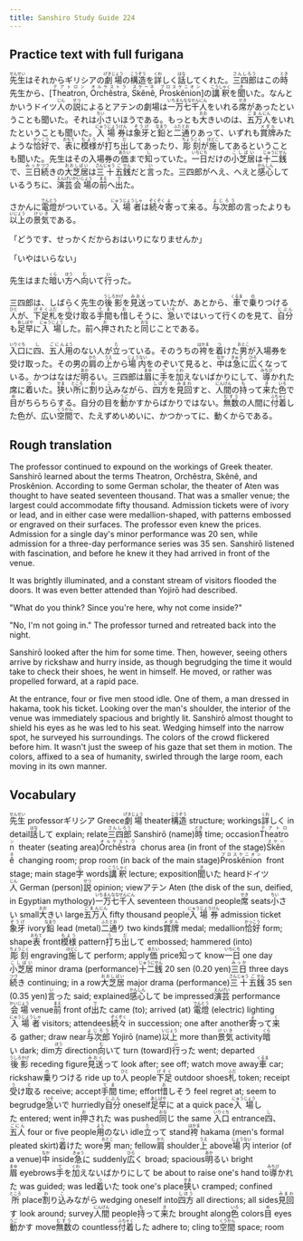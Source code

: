 ```yaml
---
title: Sanshiro Study Guide 224
---
```


## Practice text with full furigana

<p>
<ruby><rb>先生</rb><rt>せんせい</rt></ruby>はそれからギリシアの<ruby><rb>劇場</rb><rt>げきじょう</rt></ruby>の<ruby><rb>構造</rb><rt>こうぞう</rt></ruby>を<ruby><rb>詳</rb><rt>くわ</rt></ruby>しく<ruby><rb>話</rb><rt>はな</rt></ruby>してくれた。<ruby><rb>三四郎</rb><rt>さんしろう</rt></ruby>はこの<ruby><rb>時</rb><rt>とき</rt></ruby>先生から、[<ruby><rb>Theatron</rb><rt>テアトロン</rt></ruby>, <ruby><rb>Orchêstra</rb><rt>オルケストラ</rt></ruby>, <ruby><rb>Skênê</rb><rt>スケーネ</rt></ruby>, <ruby><rb>Proskênion</rb><rt>プロスケニオン</rt></ruby>]の<ruby><rb>講釈</rb><rt>こうしゃく</rt></ruby>を<ruby><rb>聞</rb><rt>き</rt></ruby>いた。なんとかいうドイツ<ruby><rb>人</rb><rt>じん</rt></ruby>の<ruby><rb>説</rb><rt>せつ</rt></ruby>によるとアテンの劇場は<ruby><rb>一万</rb><rt>いちまん</rt></ruby><ruby><rb>七千</rb><rt>ななせん</rt></ruby><ruby><rb>人</rb><rt>にん</rt></ruby>をいれる<ruby><rb>席</rb><rt>せき</rt></ruby>があったということも聞いた。それは<ruby><rb>小</rb><rt>ちい</rt></ruby>さいほうである。もっとも<ruby><rb>大</rb><rt>おお</rt></ruby>きいのは、<ruby><rb>五万</rb><rt>ごまん</rt></ruby><ruby><rb>人</rb><rt>にん</rt></ruby>をいれたということも聞いた。<ruby><rb>入場券</rb><rt>にゅうじょうけん</rt></ruby>は<ruby><rb>象牙</rb><rt>ぞうげ</rt></ruby>と<ruby><rb>鉛</rb><rt>なまり</rt></ruby>と<ruby><rb>二通</rb><rt>ふたとお</rt></ruby>りあって、いずれも<ruby><rb>賞牌</rb><rt>メダル</rt></ruby>みたような<ruby><rb>恰好</rb><rt>かっこう</rt></ruby>で、<ruby><rb>表</rb><rt>おもて</rt></ruby>に<ruby><rb>模様</rb><rt>もよう</rt></ruby>が<ruby><rb>打</rb><rt>う</rt></ruby>ち<ruby><rb>出</rb><rt>だ</rt></ruby>してあったり、<ruby><rb>彫刻</rb><rt>ちょうこく</rt></ruby>が<ruby><rb>施</rb><rt>ほどこ</rt></ruby>してあるということも聞いた。先生はその入場券の<ruby><rb>価</rb><rt>あたい</rt></ruby>まで<ruby><rb>知</rb><rt>し</rt></ruby>っていた。<ruby><rb>一日</rb><rt>いちにち</rt></ruby>だけの<ruby><rb>小芝居</rb><rt>こしばい</rt></ruby>は<ruby><rb>十二</rb><rt>じゅうに</rt></ruby><ruby><rb>銭</rb><rt>せん</rt></ruby>で、<ruby><rb>三日</rb><rt>みっか</rt></ruby><ruby><rb>続</rb><rt>つづ</rt></ruby>きの<ruby><rb>大芝居</rb><rt>おおしばい</rt></ruby>は<ruby><rb>三十</rb><rt>さんじゅう</rt></ruby><ruby><rb>五</rb><rt>ご</rt></ruby><ruby><rb>銭</rb><rt>せん</rt></ruby>だと<ruby><rb>言</rb><rt>い</rt></ruby>った。三四郎がへえ、へえと<ruby><rb>感心</rb><rt>かんしん</rt></ruby>しているうちに、<ruby><rb>演芸</rb><rt>えんげい</rt></ruby><ruby><rb>会場</rb><rt>かいじょう</rt></ruby>の<ruby><rb>前</rb><rt>まえ</rt></ruby>へ<ruby><rb>出</rb><rt>で</rt></ruby>た。
</p>

<p>
さかんに<ruby><rb>電燈</rb><rt>でんとう</rt></ruby>がついている。<ruby><rb>入場者</rb><rt>にゅうじょうしゃ</rt></ruby>は<ruby><rb>続々</rb><rt>ぞくぞく</rt></ruby><ruby><rb>寄</rb><rt>よ</rt></ruby>って<ruby><rb>来</rb><rt>く</rt></ruby>る。<ruby><rb>与次郎</rb><rt>よじろう</rt></ruby>の言ったよりも<ruby><rb>以上</rb><rt>いじょう</rt></ruby>の<ruby><rb>景気</rb><rt>けいき</rt></ruby>である。
</p>

<p>「どうです、せっかくだからおはいりになりませんか」</p>
<p>「いやはいらない」</p>
<p>
先生はまた<ruby><rb>暗</rb><rt>くら</rt></ruby>い<ruby><rb>方</rb><rt>ほう</rt></ruby>へ<ruby><rb>向</rb><rt>む</rt></ruby>いて<ruby><rb>行</rb><rt>い</rt></ruby>った。
</p>

<p>
三四郎は、しばらく先生の<ruby><rb>後影</rb><rt>うしろかげ</rt></ruby>を<ruby><rb>見送</rb><rt>みおく</rt></ruby>っていたが、あとから、<ruby><rb>車</rb><rt>くるま</rt></ruby>で<ruby><rb>乗</rb><rt>の</rt></ruby>りつける<ruby><rb>人</rb><rt>ひと</rt></ruby>が、<ruby><rb>下足</rb><rt>げそく</rt></ruby><ruby><rb>札</rb><rt>ふだ</rt></ruby>を<ruby><rb>受</rb><rt>う</rt></ruby>け<ruby><rb>取</rb><rt>と</rt></ruby>る<ruby><rb>手間</rb><rt>てま</rt></ruby>も<ruby><rb>惜</rb><rt>お</rt></ruby>しそうに、<ruby><rb>急</rb><rt>いそ</rt></ruby>いではいって行くのを見て、<ruby><rb>自分</rb><rt>じぶん</rt></ruby>も<ruby><rb>足早</rb><rt>あしばや</rt></ruby>に<ruby><rb>入場</rb><rt>にゅうじょう</rt></ruby>した。前へ<ruby><rb>押</rb><rt>お</rt></ruby>されたと<ruby><rb>同</rb><rt>おな</rt></ruby>じことである。
</p>

<p>
<ruby><rb>入口</rb><rt>いりぐち</rt></ruby>に<ruby><rb>四</rb><rt>し</rt></ruby>、<ruby><rb>五人</rb><rt>ごにん</rt></ruby><ruby><rb>用</rb><rt>よう</rt></ruby>のない人が<ruby><rb>立</rb><rt>た</rt></ruby>っている。そのうちの<ruby><rb>袴</rb><rt>はかま</rt></ruby>を<ruby><rb>着</rb><rt>つ</rt></ruby>けた<ruby><rb>男</rb><rt>おとこ</rt></ruby>が入場券を受け取った。その男の<ruby><rb>肩</rb><rt>かた</rt></ruby>の<ruby><rb>上</rb><rt>うえ</rt></ruby>から<ruby><rb>場内</rb><rt>じょうない</rt></ruby>をのぞいて見ると、<ruby><rb>中</rb><rt>なか</rt></ruby>は<ruby><rb>急</rb><rt>きゅう</rt></ruby>に<ruby><rb>広</rb><rt>ひろ</rt></ruby>くなっている。かつはなはだ<ruby><rb>明</rb><rt>あか</rt></ruby>るい。三四郎は<ruby><rb>眉</rb><rt>まゆ</rt></ruby>に<ruby><rb>手</rb><rt>て</rt></ruby>を<ruby><rb>加</rb><rt>くわ</rt></ruby>えないばかりにして、<ruby><rb>導</rb><rt>みちび</rt></ruby>かれた席に<ruby><rb>着</rb><rt>つ</rt></ruby>いた。<ruby><rb>狭</rb><rt>せま</rt></ruby>い<ruby><rb>所</rb><rt>ところ</rt></ruby>に<ruby><rb>割</rb><rt>わ</rt></ruby>り<ruby><rb>込</rb><rt>こ</rt></ruby>みながら、<ruby><rb>四方</rb><rt>しほう</rt></ruby>を<ruby><rb>見回</rb><rt>みまわ</rt></ruby>すと、<ruby><rb>人間</rb><rt>にんげん</rt></ruby>の<ruby><rb>持</rb><rt>も</rt></ruby>って<ruby><rb>来</rb><rt>き</rt></ruby>た<ruby><rb>色</rb><rt>いろ</rt></ruby>で<ruby><rb>目</rb><rt>め</rt></ruby>がちらちらする。自分の目を<ruby><rb>動</rb><rt>うご</rt></ruby>かすからばかりではない。<ruby><rb>無数</rb><rt>むすう</rt></ruby>の人間に<ruby><rb>付着</rb><rt>ふちゃく</rt></ruby>した色が、広い<ruby><rb>空間</rb><rt>くうかん</rt></ruby>で、たえずめいめいに、かつかってに、動くからである。
</p>


## Rough translation

The professor continued to expound on the workings of Greek theater. Sanshirō learned about the terms Theatron, Orchêstra, Skênê, and Proskênion. According to some German scholar, the theater of Aten was thought to have seated seventeen thousand. That was a smaller venue; the largest could accommodate fifty thousand. Admission tickets were of ivory or lead, and in either case were medallion-shaped, with patterns embossed or engraved on their surfaces. The professor even knew the prices. Admission for a single day's minor performance was 20 sen, while admission for a three-day performance series was 35 sen. Sanshirō listened with fascination, and before he knew it they had arrived in front of the venue.

It was brightly illuminated, and a constant stream of visitors flooded the doors. It was even better attended than Yojirō had described.

"What do you think? Since you're here, why not come inside?"

"No, I'm not going in." The professor turned and retreated back into the night.

Sanshirō looked after the him for some time. Then, however, seeing others arrive by rickshaw and hurry inside, as though begrudging the time it would take to check their shoes, he went in himself. He moved, or rather was propelled forward, at a rapid pace.

At the entrance, four or five men stood idle. One of them, a man dressed in hakama, took his ticket. Looking over the man's shoulder, the interior of the venue was immediately spacious and brightly lit. Sanshirō almost thought to shield his eyes as he was led to his seat. Wedging himself into the narrow spot, he surveyed his surroundings. The colors of the crowd flickered before him. It wasn't just the sweep of his gaze that set them in motion. The colors, affixed to a sea of humanity, swirled through the large room, each moving in its own manner.            


## Vocabulary

<p>
<span class="vocabstudy"><ruby><rb>先生</rb><rt>せんせい</rt></ruby>&nbsp;professor</span><span class="vocabstudy">ギリシア&nbsp;Greece</span><span class="vocabstudy"><ruby><rb>劇場</rb><rt>げきじょう</rt></ruby>&nbsp;theater</span><span class="vocabstudy"><ruby><rb>構造</rb><rt>こうぞう</rt></ruby>&nbsp;structure; workings</span><span class="vocabstudy"><ruby><rb>詳</rb><rt>くわ</rt></ruby>しく&nbsp;in detail</span><span class="vocabstudy"><ruby><rb>話</rb><rt>はな</rt></ruby>して&nbsp;explain; relate</span><span class="vocabstudy"><ruby><rb>三四郎</rb><rt>さんしろう</rt></ruby>&nbsp;Sanshirō (name)</span><span class="vocabstudy"><ruby><rb>時</rb><rt>とき</rt></ruby>&nbsp;time; occasion</span><span class="vocabstudy"><ruby><rb>Theatron</rb><rt>テアトロン</rt></ruby>&nbsp;&nbsp;theater (seating area)</span><span class="vocabstudy"><ruby><rb>Orchêstra</rb><rt>オルケストラ</rt></ruby>&nbsp;&nbsp;chorus area (in front of the stage)</span><span class="vocabstudy"><ruby><rb>Skênê</rb><rt>スケーネ</rt></ruby>&nbsp;&nbsp;changing room; prop room (in back of the main stage)</span><span class="vocabstudy"><ruby><rb>Proskênion</rb><rt>プロスケニオン</rt></ruby>&nbsp;&nbsp;front stage; main stage</span><span class="vocabstudy"><ruby><rb>字</rb><rt>じ</rt></ruby>&nbsp;words</span><span class="vocabstudy"><ruby><rb>講釈</rb><rt>こうしゃく</rt></ruby>&nbsp;lecture; exposition</span><span class="vocabstudy"><ruby><rb>聞</rb><rt>き</rt></ruby>いた&nbsp;heard</span><span class="vocabstudy">ドイツ<ruby><rb>人</rb><rt>じん</rt></ruby>&nbsp;German (person)</span><span class="vocabstudy"><ruby><rb>説</rb><rt>せつ</rt></ruby>&nbsp;opinion; view</span><span class="vocabstudy">アテン&nbsp;Aten (the disk of the sun, deified, in Egyptian mythology)</span><span class="vocabstudy"><ruby><rb>一万</rb><rt>いちまん</rt></ruby><ruby><rb>七千</rb><rt>ななせん</rt></ruby><ruby><rb>人</rb><rt>にん</rt></ruby>&nbsp;seventeen thousand people</span><span class="vocabstudy"><ruby><rb>席</rb><rt>せき</rt></ruby>&nbsp;seats</span><span class="vocabstudy"><ruby><rb>小</rb><rt>ちい</rt></ruby>さい&nbsp;small</span><span class="vocabstudy"><ruby><rb>大</rb><rt>おお</rt></ruby>きい&nbsp;large</span><span class="vocabstudy"><ruby><rb>五万</rb><rt>ごまん</rt></ruby><ruby><rb>人</rb><rt>にん</rt></ruby>&nbsp;fifty thousand people</span><span class="vocabstudy"><ruby><rb>入場券</rb><rt>にゅうじょうけん</rt></ruby>&nbsp;admission ticket</span><span class="vocabstudy"><ruby><rb>象牙</rb><rt>ぞうげ</rt></ruby>&nbsp;ivory</span><span class="vocabstudy"><ruby><rb>鉛</rb><rt>なまり</rt></ruby>&nbsp;lead (metal)</span><span class="vocabstudy"><ruby><rb>二通</rb><rt>ふたとお</rt></ruby>り&nbsp;two kinds</span><span class="vocabstudy"><ruby><rb>賞牌</rb><rt>メダル</rt></ruby>&nbsp;medal; medallion</span><span class="vocabstudy"><ruby><rb>恰好</rb><rt>かっこう</rt></ruby>&nbsp;form; shape</span><span class="vocabstudy"><ruby><rb>表</rb><rt>おもて</rt></ruby>&nbsp;front</span><span class="vocabstudy"><ruby><rb>模様</rb><rt>もよう</rt></ruby>&nbsp;pattern</span><span class="vocabstudy"><ruby><rb>打</rb><rt>う</rt></ruby>ち<ruby><rb>出</rb><rt>だ</rt></ruby>して&nbsp;embossed; hammered (into)</span><span class="vocabstudy"><ruby><rb>彫刻</rb><rt>ちょうこく</rt></ruby>&nbsp;engraving</span><span class="vocabstudy"><ruby><rb>施</rb><rt>ほどこ</rt></ruby>して&nbsp;perform; apply</span><span class="vocabstudy"><ruby><rb>価</rb><rt>あたい</rt></ruby>&nbsp;price</span><span class="vocabstudy"><ruby><rb>知</rb><rt>し</rt></ruby>って&nbsp;know</span><span class="vocabstudy"><ruby><rb>一日</rb><rt>いちにち</rt></ruby>&nbsp;one day</span><span class="vocabstudy"><ruby><rb>小芝居</rb><rt>こしばい</rt></ruby>&nbsp;minor drama (performance)</span><span class="vocabstudy"><ruby><rb>十二</rb><rt>じゅうに</rt></ruby><ruby><rb>銭</rb><rt>せん</rt></ruby>&nbsp;20 sen (0.20 yen)</span><span class="vocabstudy"><ruby><rb>三日</rb><rt>みっか</rt></ruby>&nbsp;three days</span><span class="vocabstudy"><ruby><rb>続</rb><rt>つづ</rt></ruby>き&nbsp;continuing; in a row</span><span class="vocabstudy"><ruby><rb>大芝居</rb><rt>おおしばい</rt></ruby>&nbsp;major drama (performance)</span><span class="vocabstudy"><ruby><rb>三十</rb><rt>さんじゅう</rt></ruby><ruby><rb>五</rb><rt>ご</rt></ruby><ruby><rb>銭</rb><rt>せん</rt></ruby>&nbsp;35 sen (0.35 yen)</span><span class="vocabstudy"><ruby><rb>言</rb><rt>い</rt></ruby>った&nbsp;said; explained</span><span class="vocabstudy"><ruby><rb>感心</rb><rt>かんしん</rt></ruby>して&nbsp;be impressed</span><span class="vocabstudy"><ruby><rb>演芸</rb><rt>えんげい</rt></ruby>&nbsp;performance</span><span class="vocabstudy"><ruby><rb>会場</rb><rt>かいじょう</rt></ruby>&nbsp;venue</span><span class="vocabstudy"><ruby><rb>前</rb><rt>まえ</rt></ruby>&nbsp;front of</span><span class="vocabstudy"><ruby><rb>出</rb><rt>で</rt></ruby>た&nbsp;came (to); arrived (at)</span>
<span class="vocabstudy"><ruby><rb>電燈</rb><rt>でんとう</rt></ruby>&nbsp;(electric) lighting</span><span class="vocabstudy"><ruby><rb>入場者</rb><rt>にゅうじょうしゃ</rt></ruby>&nbsp;visitors; attendees</span><span class="vocabstudy"><ruby><rb>続々</rb><rt>ぞくぞく</rt></ruby>&nbsp;in succession; one after another</span><span class="vocabstudy"><ruby><rb>寄</rb><rt>よ</rt></ruby>って<ruby><rb>来</rb><rt>く</rt></ruby>る&nbsp;gather; draw near</span><span class="vocabstudy"><ruby><rb>与次郎</rb><rt>よじろう</rt></ruby>&nbsp;Yojirō (name)</span><span class="vocabstudy"><ruby><rb>以上</rb><rt>いじょう</rt></ruby>&nbsp;more than</span><span class="vocabstudy"><ruby><rb>景気</rb><rt>けいき</rt></ruby>&nbsp;activity</span>
<span class="vocabstudy"><ruby><rb>暗</rb><rt>くら</rt></ruby>い&nbsp;dark; dim</span><span class="vocabstudy"><ruby><rb>方</rb><rt>ほう</rt></ruby>&nbsp;direction</span><span class="vocabstudy"><ruby><rb>向</rb><rt>む</rt></ruby>いて&nbsp;turn (toward)</span><span class="vocabstudy"><ruby><rb>行</rb><rt>い</rt></ruby>った&nbsp;went; departed</span>
<span class="vocabstudy"><ruby><rb>後影</rb><rt>うしろかげ</rt></ruby>&nbsp;receding figure</span><span class="vocabstudy"><ruby><rb>見送</rb><rt>みおく</rt></ruby>って&nbsp;look after; see off; watch move away</span><span class="vocabstudy"><ruby><rb>車</rb><rt>くるま</rt></ruby>&nbsp;car; rickshaw</span><span class="vocabstudy"><ruby><rb>乗</rb><rt>の</rt></ruby>りつける&nbsp;ride up to</span><span class="vocabstudy"><ruby><rb>人</rb><rt>ひと</rt></ruby>&nbsp;people</span><span class="vocabstudy"><ruby><rb>下足</rb><rt>げそく</rt></ruby>&nbsp;outdoor shoes</span><span class="vocabstudy"><ruby><rb>札</rb><rt>ふだ</rt></ruby>&nbsp;token; receipt</span><span class="vocabstudy"><ruby><rb>受</rb><rt>う</rt></ruby>け<ruby><rb>取</rb><rt>と</rt></ruby>る&nbsp;receive; accept</span><span class="vocabstudy"><ruby><rb>手間</rb><rt>てま</rt></ruby>&nbsp;time; effort</span><span class="vocabstudy"><ruby><rb>惜</rb><rt>お</rt></ruby>しそう&nbsp;feel regret at; seem to begrudge</span><span class="vocabstudy"><ruby><rb>急</rb><rt>いそ</rt></ruby>いで&nbsp;hurriedly</span><span class="vocabstudy"><ruby><rb>自分</rb><rt>じぶん</rt></ruby>&nbsp;oneself</span><span class="vocabstudy"><ruby><rb>足早</rb><rt>あしばや</rt></ruby>に&nbsp;at a quick pace</span><span class="vocabstudy"><ruby><rb>入場</rb><rt>にゅうじょう</rt></ruby>した&nbsp;entered; went in</span><span class="vocabstudy"><ruby><rb>押</rb><rt>お</rt></ruby>された&nbsp;was pushed</span><span class="vocabstudy"><ruby><rb>同</rb><rt>おな</rt></ruby>じ&nbsp;the same</span>
<span class="vocabstudy"><ruby><rb>入口</rb><rt>いりぐち</rt></ruby>&nbsp;entrance</span><span class="vocabstudy"><ruby><rb>四</rb><rt>し</rt></ruby>、<ruby><rb>五人</rb><rt>ごにん</rt></ruby>&nbsp;four or five people</span><span class="vocabstudy"><ruby><rb>用</rb><rt>よう</rt></ruby>のない&nbsp;idle</span><span class="vocabstudy"><ruby><rb>立</rb><rt>た</rt></ruby>って&nbsp;stand</span><span class="vocabstudy"><ruby><rb>袴</rb><rt>はかま</rt></ruby>&nbsp;hakama (men's formal pleated skirt)</span><span class="vocabstudy"><ruby><rb>着</rb><rt>つ</rt></ruby>けた&nbsp;wore</span><span class="vocabstudy"><ruby><rb>男</rb><rt>おとこ</rt></ruby>&nbsp;man; fellow</span><span class="vocabstudy"><ruby><rb>肩</rb><rt>かた</rt></ruby>&nbsp;shoulder</span><span class="vocabstudy"><ruby><rb>上</rb><rt>うえ</rt></ruby>&nbsp;above</span><span class="vocabstudy"><ruby><rb>場内</rb><rt>じょうない</rt></ruby>&nbsp;interior (of a venue)</span><span class="vocabstudy"><ruby><rb>中</rb><rt>なか</rt></ruby>&nbsp;inside</span><span class="vocabstudy"><ruby><rb>急</rb><rt>きゅう</rt></ruby>に&nbsp;suddenly</span><span class="vocabstudy"><ruby><rb>広</rb><rt>ひろ</rt></ruby>く&nbsp;broad; spacious</span><span class="vocabstudy"><ruby><rb>明</rb><rt>あか</rt></ruby>るい&nbsp;bright</span><span class="vocabstudy"><ruby><rb>眉</rb><rt>まゆ</rt></ruby>&nbsp;eyebrows</span><span class="vocabstudy"><ruby><rb>手</rb><rt>て</rt></ruby>を<ruby><rb>加</rb><rt>くわ</rt></ruby>えないばかりにして&nbsp;be about to raise one's hand to</span><span class="vocabstudy"><ruby><rb>導</rb><rt>みちび</rt></ruby>かれた&nbsp;was guided; was led</span><span class="vocabstudy"><ruby><rb>着</rb><rt>つ</rt></ruby>いた&nbsp;took one's place</span><span class="vocabstudy"><ruby><rb>狭</rb><rt>せま</rt></ruby>い&nbsp;cramped; confined</span><span class="vocabstudy"><ruby><rb>所</rb><rt>ところ</rt></ruby>&nbsp;place</span><span class="vocabstudy"><ruby><rb>割</rb><rt>わ</rt></ruby>り<ruby><rb>込</rb><rt>こ</rt></ruby>みながら&nbsp;wedging oneself into</span><span class="vocabstudy"><ruby><rb>四方</rb><rt>しほう</rt></ruby>&nbsp;all directions; all sides</span><span class="vocabstudy"><ruby><rb>見回</rb><rt>みまわ</rt></ruby>す&nbsp;look around; survey</span><span class="vocabstudy"><ruby><rb>人間</rb><rt>にんげん</rt></ruby>&nbsp;people</span><span class="vocabstudy"><ruby><rb>持</rb><rt>も</rt></ruby>って<ruby><rb>来</rb><rt>き</rt></ruby>た&nbsp;brought along</span><span class="vocabstudy"><ruby><rb>色</rb><rt>いろ</rt></ruby>&nbsp;colors</span><span class="vocabstudy"><ruby><rb>目</rb><rt>め</rt></ruby>&nbsp;eyes</span><span class="vocabstudy"><ruby><rb>動</rb><rt>うご</rt></ruby>かす&nbsp;move</span><span class="vocabstudy"><ruby><rb>無数</rb><rt>むすう</rt></ruby>の&nbsp;countless</span><span class="vocabstudy"><ruby><rb>付着</rb><rt>ふちゃく</rt></ruby>した&nbsp;adhere to; cling to</span><span class="vocabstudy"><ruby><rb>空間</rb><rt>くうかん</rt></ruby>&nbsp;space; room</span>
</p>
